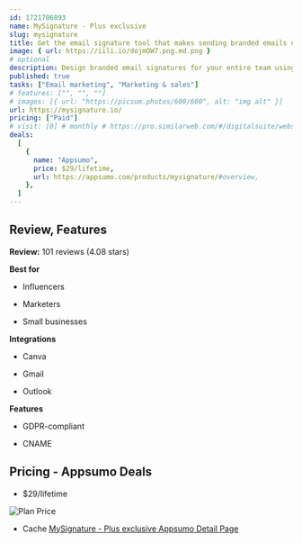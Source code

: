 ```yaml
---
id: 1721706893
name: MySignature - Plus exclusive
slug: mysignature
title: Get the email signature tool that makes sending branded emails easy
image: { url: https://iili.io/dojmOW7.png.md.png }
# optional
description: Design branded email signatures for your entire team using templates and customization optionsEasily track email opens and link clicks so you can optimize your email marketing strategy
published: true
tasks: ["Email marketing", "Marketing & sales"]
# features: ["", "", ""]
# images: [{ url: "https://picsum.photos/600/600", alt: "img alt" }]
url: https://mysignature.io/
pricing: ["Paid"]
# visit: [0] # monthly # https://pro.similarweb.com/#/digitalsuite/websiteanalysis/home
deals:
  [
    {
      name: "Appsumo",
      price: $29/lifetime,
      url: https://appsumo.com/products/mysignature/#overview,
    },
  ]
---
```


## Review, Features

**Review:** 101 reviews (4.08 stars)

**Best for**

- Influencers

- Marketers

- Small businesses

**Integrations**

- Canva

- Gmail

- Outlook

**Features**

- GDPR-compliant

- CNAME

## Pricing - Appsumo Deals

- $29/lifetime

<Img src="https://iili.io/do8xLmJ.png" alt="Plan Price" />

- Cache [MySignature - Plus exclusive Appsumo Detail Page](https://iili.io/do8z2mG.png)
